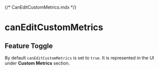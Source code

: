 {/* CanEditCustomMetrics.mdx */}


# canEditCustomMetrics

## Feature Toggle

By default <code>canEditCustomMetrics</code> is set to <code>true</code>. It is represented in the UI under <strong>Custom Metrics</strong> section.

<Meta of={CanEditCustomMetricsStories} />

<Container>
  <Story of={CanEditCustomMetricsStories.True} autoplay />
</Container>
